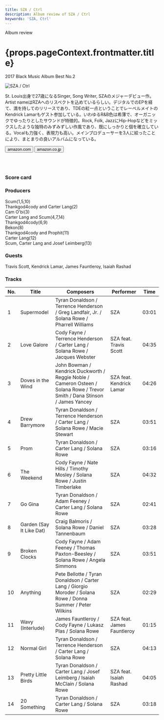 ```yaml
---
title: SZA / Ctrl
description: Album review of SZA / Ctrl
keywords: 'SZA, Ctrl'
---
```




<p className="largeP">Album review</p>
<h1 className="h1--no--margin">{props.pageContext.frontmatter.title}</h1>
<p className="largeP"><Link to="/best50/2017/">2017 Black Music Album Best No.2</Link></p>

<Row  className="image-card-group">
	<Column colMd={3} colLg={4} noGutterMdLeft="">
       <ImageCard>

![SZA / Ctrl](../../images/cd/sza1L.jpg) 
</ImageCard>
	</Column>
	<Column colMd={4} colLg={8} noGutterMdLeft="">
	<p>
	St. Louis出身で27歳になるSinger, Song Writer, SZAのメジャーデビュー作。Artist nameはRZAへのリスペクトを込めているらしい。デジタルでのEPを経て、満を持してのリリースであり、TDEの紅一点ということでレーベルメイトのKendrick Lamarもゲスト参加している。いわゆるR&B色は希薄で、オーガニックでゆったりとしたサウンドが特徴的。Rock, Folk, JazzにHip-Hopなどをミックスしたような独特のみずみずしい作風であり、既にしっかりと個を確立している。Vocalも力強く、表現力も高い。メインプロデューサーを3人に絞ったことにより、まとまりの良いアルバムになっている。
	</p>
	<div>
	  <Button className="button-right-mergin"  href="https://amzn.to/2DGfW8e" renderIcon={ArrowUpRight} size='sm' kind='primary'>
      amazon.com
    </Button>
    <Button className="button-right-mergin"  href="https://amzn.to/3h0IvvA" renderIcon={ArrowUpRight} size='sm' kind='secondary'>
      amazon.co.jp
    </Button>
	</div>
	<a href="https://geo.music.apple.com/jp/album/ctrl/1239976329?mt=1&app=music&ls=1&at=11lcug" style="display:inline-block;overflow:hidden;background:url(https://linkmaker.itunes.apple.com/ja-jp/lockup.svg?releaseDate=2017-06-09&kind=album&bubble=apple_music&style=mono-black) no-repeat;width:180px;height:45px;"></a>
	<a href="https://geo.music.apple.com/jp/album/ctrl/1239976329?app=itunes&at=11lcug" style="display:inline-block;overflow:hidden;background:url(https://linkmaker.itunes.apple.com/ja-jp/badge-lrg.svg?releaseDate=2017-06-09&kind=album&bubble=itunes_music) no-repeat;width:140px;height:45px;"></a>
	</Column>
</Row>
<Row >
	<Column colMd={4} colLg={4} noGutterMdLeft="">
<div>
    <h3>Score card</h3>
	<SliderJS1 value="4" />
    <SliderJS2 value="2" />
	<SliderJS3 value="1" />
    <SliderJS4 value="9" />
</div>
</Column>
<Column colMd={8} colLg={8} noGutterMdLeft="">
<div>
<h3>Producers</h3>
<p>
Scum(1,5,10)
<br/>Thankgod4cody and Carter Lang(2)
<br/>Cam O'bi(3)
<br/>Carter Lang and Scum(4,7,14)
<br/>Thankgod4cody(6,9)
<br/>Bekon(8)
<br/>Thankgod4cody and Prophit(11)
<br/>Carter Lang(12)
<br/>Scum, Carter Lang and Josef Leimberg(13)
</p>
<h3>Guests</h3>
<p>
Travis Scott, Kendrick Lamar, James Fauntleroy, Isaiah Rashad
</p>
</div>
</Column>
</Row>

<h3>Tracks</h3>

| No. |	 Title                   |	 Composers                                                                                                                 |	 Performer              | Time	|
| --- |	------------------------ | --------------------------------------------------------------------------------------------------------------------------- | -------------------------- | ----- |
| 1	  |	Supermodel               | Tyran Donaldson / Terrence Henderson / Greg Landfair, Jr. / Solana Rowe / Pharrell Williams                                 | SZA                       	| 03:01 |
| 2	  |	Love Galore              | Cody Fayne / Terrence Henderson / Carter Lang / Solana Rowe / Jacques Webster                                               | SZA feat. Travis Scott    	| 04:35 |
| 3	  |	Doves in the Wind        | John Bowman / Kendrick Duckworth / Reggie Noble / Cameron Osteen / Solana Rowe / Trevor Smith / Dana Stinson / James Yancey | SZA feat. Kendrick Lamar  	| 04:26 |
| 4	  |	Drew Barrymore           | Tyran Donaldson / Terrence Henderson / Carter Lang / Solana Rowe / Macie Stewart                                            | SZA                       	| 03:51 |
| 5	  |	Prom                     | Tyran Donaldson / Carter Lang / Solana Rowe                                                                                 | SZA                       	| 03:16 |
| 6	  |	The Weekend              | Cody Fayne / Nate Hills / Timothy Mosley / Solana Rowe / Justin Timberlake                                                  | SZA                       	| 04:32 |
| 7	  |	Go Gina                  | Tyran Donaldson / Adam Feeney / Carter Lang / Solana Rowe                                                                   | SZA                       	| 02:41 |
| 8	  |	Garden (Say It Like Dat) | Craig Balmoris / Solana Rowe / Daniel Tannenbaum                                                                            | SZA                       	| 03:28 |
| 9	  |	Broken Clocks            | Cody Fayne / Adam Feeney / Thomas Paxton-Beesley / Solana Rowe / Angela Simmons                                             | SZA                       	| 03:51 |
| 10  |	Anything                 | Pete Bellotte / Tyran Donaldson / Carter Lang / Giorgio Moroder / Solana Rowe / Donna Summer / Peter Wilkins                | SZA                       	| 02:29 |
| 11  |	Wavy (Interlude)         | James Fauntleroy / Cody Fayne / Lukasz Plas / Solana Rowe                                                                   | SZA feat. James Fauntleroy	| 01:15 |
| 12  |	Normal Girl              | Tyran Donaldson / Terrence Henderson / Carter Lang / Solana Rowe                                                            | SZA                       	| 04:13 |
| 13  |	Pretty Little Birds      | Tyran Donaldson / Carter Lang / Josef Leimberg / Isaiah McClain / Solana Rowe                                               | SZA feat. Isaiah Rashad   	| 04:05 |
| 14  |	20 Something             | Tyran Donaldson / Carter Lang / Solana Rowe                                                                                 | SZA                       	| 03:18 |
